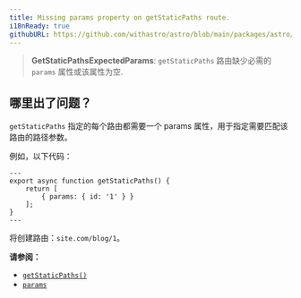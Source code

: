 ```yaml
---
title: Missing params property on getStaticPaths route.
i18nReady: true
githubURL: https://github.com/withastro/astro/blob/main/packages/astro/src/core/errors/errors-data.ts
---
```


<DontEditWarning />


> **GetStaticPathsExpectedParams**: `getStaticPaths` 路由缺少必需的 `params` 属性或该属性为空.

## 哪里出了问题？
`getStaticPaths` 指定的每个路由都需要一个 params 属性，用于指定需要匹配该路由的路径参数。

例如，以下代码：
```astro title="pages/blog/[id].astro"
---
export async function getStaticPaths() {
	return [
		{ params: { id: '1' } }
	];
}
---
```
将创建路由：`site.com/blog/1`。

**请参阅：**
-  [`getStaticPaths()`](/zh-cn/reference/api-reference/#getstaticpaths)
-  [`params`](/zh-cn/reference/api-reference/#params)
